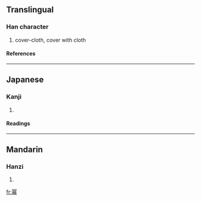 {{see|冪}}

==Translingual==
===Han character===
{{Han char|rn=50|rad=巾|as=09|sn=12|four=|canj=月日大月 (BAKB)}}
# cover-cloth, cover with cloth
====References====
{{Han ref|kx=0334.100|dkj=01596|hdz=10305.060|uh=5E42|ud=24130}}
----
==Japanese==
===Kanji===
{{ja-kanji|grade=|rs=巾09}}
# {{defn|Japanese}} 
====Readings====
{{ja-readings|on=[[べき]] (beki), [[みゃく]] (myaku)|kun=[[おおう]] (oou), [[おおいぬの]] (ooinuno)}}
----
==Mandarin==
===Hanzi===
{{cmn-hanzi|tra=冪|pin=[[mì]] (mi4)|wg=mi<sup>4</sup>}}
# {{defn|Mandarin}}

[[fr:幂]]